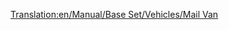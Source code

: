 [[Translation:en/Manual/Base Set/Vehicles/Mail Van]]
{{pl/Wagony|Name=Wagon pocztowy
|NormalCost=£ 1,335 ($ 2,670)
|NormalWeight=21 / 28 t
|Picture= [[File:en/Mailvan.png]] [[File:en/Mailvanx.png]]
|NormalCapacity=30 worków pocztowych
|MonoCost="
|MonoWeight=21 / 29 t
|MonoCapacity=35 bags of mail
|MagCost="
|MagWeight=21 / 30 t
|MagCapacity=37 bags of mail
|Description=To tylko "furgon." przewożący pocztę.
}}